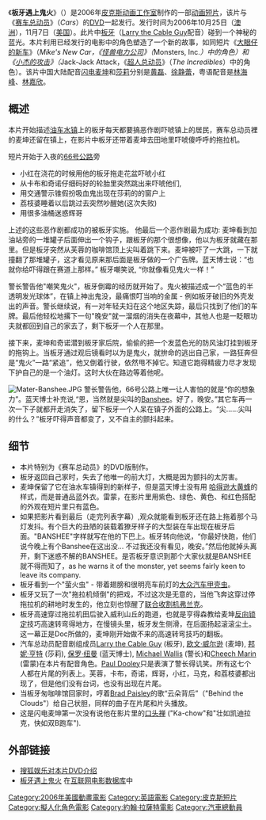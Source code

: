 {{noteTA
|T=zh-hans:板牙遇上鬼火;zh-hk:哨牙嘜鬼火驚魂;zh-tw:拖線遇上鬼火;
|1=zh-hans:板牙遇上鬼火;zh-hk:哨牙嘜鬼火驚魂;zh-tw:拖線遇上鬼火;
|2=zh-hans:皮克斯动画工作室;zh-hk:彼思動畫製作室;zh-tw:皮克斯動畫工作室;
|3=zh-hans:赛车总动员;zh-hk:反斗車王;zh-tw:汽車總動員;
|4=zh-hans:板牙;zh-hk:哨牙嘜;zh-tw:拖線;
|5=zh-hans:怪兽电力公司;zh-hk:怪獸公司;zh-tw:怪獸電力公司;
|6=zh-hans:小杰的攻击;zh-hk:積仔全攻擊;zh-tw:小傑的攻擊;
|7=zh-hans:超人总动员;zh-hk:超人特工隊;zh-tw:超人特攻隊;
|8=zh-hans:闪电麦坤;zh-hk:閃電王麥坤;zh-tw:閃電麥坤;
|9=zh-hans:莎莉;zh-hk:莎莎;zh-tw:莎莉;
|10=zh-hans:油车水镇;zh-hk:打冷鎮;zh-tw:油車水鎮;
|11=zh-hans:小红;zh-hk:阿列;zh-tw:小紅;
|12=zh-hans:卡布;zh-hk:勞佬;zh-tw:卡布;
|13=zh-hans:奇诺;zh-hk:阿佳;zh-tw:奇諾;
|14=zh-hans:荔枝婆;zh-hk:麗姐;zh-tw:莉茲;
|15=zh-hans:辉哥;zh-hk:輝哥;zh-tw:阿飛;
|16=zh-hans:芙蓉;zh-hk:阿飛;zh-tw:芙蓉;
|17=zh-hans:蓝天博士;zh-hk:藍天博士;zh-tw:韓大夫;
|18=zh-hans:哈得逊大黄蜂;zh-hk:風火輪藍天;zh-tw:韓森黃蜂;
|19=zh-hans:马克;zh-hk:阿麥;zh-tw:麥大叔;
}}
{{Infobox_Film |
name = -{zh-hans:板牙遇上鬼火;zh-hk:哨牙嘜鬼火驚魂;zh-tw:拖線遇上鬼火;}-|
original_name  = {{lang|en|''Mater and the Ghostlight''}}|
image = Mater-ghostlight.jpg|300px|right|
caption = 《-{zh-hans:板牙遇上鬼火;zh-hk:哨牙嘜鬼火驚魂;zh-tw:拖線遇上鬼火;}-》DVD畫面|
imdb_rating = 6.5|
imdb_id =  tt0901686|
director = [[约翰·雷斯特|-{zh-hans:约翰·拉萨特;zh-hk:尊·賴斯達;zh-tw:約翰·拉薩特;}-]]|
producer = [[Mark_Nielsen|Mark Nielsen]]|
starring = [[Larry_the_Cable_Guy|Larry the Cable Guy]]<BR>[[歐文·威爾森|-{zh-hans:欧文·威尔森;zh-hk:奧雲·韋遜;zh-tw:歐文·威爾森;}-]]<BR>[[邦妮·亨特|邦妮·亨特]]<BR>[[保罗·纽曼|保罗·纽曼]]<BR>[[Michael_Wallis|Michael Wallis]]<BR>[[Paul_Dooley|Paul Dooley]]|
music = [[Bruno_Coon|Bruno Coon]]|
distributor = [[博伟|博伟影业公司]]|
released = 2006年 |
runtime = 7分5秒 |
language = [[英语|英语]] |
budget = |
}}
《'''板牙遇上鬼火'''》（{{lang-en|''Mater and the Ghostlight''}}）是2006年[[皮克斯动画工作室|皮克斯动画工作室]]制作的一部[[动画短片|动画短片]]，该片与《[[汽车总动员|赛车总动员]]》（''Cars''）的[[DVD|DVD]]一起发行。发行时间为2006年10月25日（[[澳洲|澳洲]]），11月7日（[[美国|美国]]）。此片中[[拖線|板牙]]（[[Larry_the_Cable_Guy|Larry the Cable Guy]]配音）碰到一个神秘的蓝光。本片利用已经发行的电影中的角色塑造了一个新的故事，如同短片《[[大眼仔的新车|大眼仔的新车]]》（''Mike's New Car，《[[怪兽电力公司|怪兽电力公司]]》（''Monsters, Inc.''）中的角色）和《[[小杰的攻击|小杰的攻击]]》（''Jack-Jack Attack，《[[超人特攻隊_(電影)|超人总动员]]》（''The Incredibles''）中的角色）。该片中国大陆配音[[閃電麥坤|闪电麦坤]]和[[莎莉|莎莉]]分别是[[黄磊|黄磊]]、[[徐静蕾|徐静蕾]]，粤语配音是[[林海峰_(香港)|林海峰]]、[[林嘉欣|林嘉欣]]。

==概述==

本片开始描述[[油車水鎮|油车水镇]]上的板牙每天都要搞恶作剧吓唬镇上的居民，赛车总动员裡的麦坤还留在镇上，在影片中板牙还带着麦坤去田地里吓唬傻呼呼的拖拉机。

短片开始于入夜的[[66号公路|66号公路]]旁 
* 小红在浇花的时候用他的板牙拖走花盆吓唬小红
* 从卡布和奇诺仔细码好的轮胎里突然跳出来吓唬他们,
* 用交通警示锥假扮吸血鬼出现在莎莉的的窗户上
* 荔枝婆睡着以后跳过去突然吵醒她(这次失败)
* 用很多油桶迷惑辉哥

上述的这些恶作剧都成功的被板牙实施。
他最后一个恶作剧最为成功: 麦坤看到加油站旁的一堆罐子后面伸出一个钩子，跟板牙的那个很想像，他以为板牙就藏在那里。但是板牙突然从芙蓉的咖啡馆顶上尖叫着跳下来。麦坤被吓了一大跳，一下就撞翻了那堆罐子，这才看见原来那后面是板牙做的一个广告牌。蓝天博士说：“也就你给吓得跟在赛道上那样。” 板牙嘲笑说, “你就像看见鬼火一样！”

警长警告他"嘲笑鬼火"，板牙倒霉的经历就开始了。鬼火被描述成一个“蓝色的半透明发光球体”，在镇上神出鬼没，最痛恨叮当响的金属 - 例如板牙破旧的外壳发出的声音。警长继续说，有一对年轻夫妇在这个地区失踪，最后只找到了他们的车牌。最后他轻松地撂下一句"晚安"就一溜烟的消失在夜幕中，其他人也是一眨眼功夫就都回到自己的家去了，剩下板牙一个人在那里。

接下来，麦坤和奇诺潜到板牙家后院，偷偷的把一个发蓝色光的防风油灯挂到板牙的拖钩上。当板牙通过观后镜看时以为是鬼火，就拚命的逃出自己家，一路狂奔但是“鬼火”一路“紧追”，他又倒着行驶，依然甩不掉它。知道它跑得精疲力尽才发现下护自己的是一个油灯。这时大伙在路边等着他呢。

[[File:Mater-Banshee.JPG|thumb]]
警长警告他，66号公路上唯一让人害怕的就是“你的想象力”。蓝天博士补充说,“恩，当然就是尖叫的[[Banshee|Banshee]]。好了，晚安。”其它车再一次一下子就都开走消失了，留下板牙一个人呆在镇子外面的公路上。“尖……尖叫的什么？”板牙吓得声音都变了，又不自主的颤抖起来。

==细节==
* 本片特别为《赛车总动员》的DVD版制作。
*板牙返回自己家时，失去了他唯一的前大灯，大概是因为颤抖的太厉害。
* 麦坤保留了它在油水车镇得到的新样子，但是蓝天博士没有用 [[韓森黃蜂|哈得逊大黄蜂]]的样式，而是普通品蓝外衣。雷蒙，在影片里用紫色、绿色、黄色、和红色搭配的外观在短片里只有蓝色。
* 如果把影片看到最后（走完列表字幕）,观众就能看到板牙还在路上拖着那个马灯发抖。有个巨大的丑陋的装载着獠牙样子的大型装在车出现在板牙后面。"BANSHEE"字样就写在他的下巴上。板牙转向他说，“你最好快跑，他们说今晚上有个Banshee在这出没... 不过我还没有看见，晚安。”然后他就掉头离开，剩下迷惑不解的BANSHEE。是否板牙意识到那个大家伙就是BANSHEE就不得而知了，as he warns it of the monster, yet seems fairly keen to leave its company.
* 板牙看到一个"萤火虫" - 带着翅膀和很明亮车前灯的[[大众|大众汽车]][[甲壳虫汽车|甲壳虫]]。
* 板牙又玩了一次"拖拉机倾倒"的把戏，不过这次是无意的，当他飞奔这穿过停拖拉机的耕地时发生的，他立刻也惊醒了[[联合收割机弗兰克|联合收割机弗兰克]]。
* 板牙高速穿过拖拉机田后驶入威利山丘的跑道，也就是亨得森教给麦坤[[反向锁定|反向锁定]]技巧高速转弯得地方，在慢镜头里，板牙发生侧滑，在后面扬起滚滚尘土。这一幕正是Doc所做的，麦坤刚开始做不来的高速转弯技巧的翻板。
* 汽车总动员配音剧组成员[[Larry_the_Cable_Guy|Larry the Cable Guy]] (板牙), [[欧文·威尔逊|欧文·威尔逊]] (麦坤), [[邦妮·亨特|邦妮·亨特]] (莎莉), [[保罗·纽曼|保罗·纽曼]] (蓝天博士), [[Michael_Wallis|Michael Wallis]] (警长)和[[Cheech_Marin|Cheech Marin]] (雷蒙)在本片有配音角色。[[Paul_Dooley|Paul Dooley]]只是表演了警长得讥笑。所有这七个人都在片尾的列表上。芙蓉，卡布，奇诺，辉哥，小红，马克，和荔枝婆都出现了，但是他们没有台词，也没有出现在片尾。
* 当板牙匆咖啡馆回家时，哼着[[Brad_Paisley|Brad Paisley]]的歌“云朵背后”（"Behind the Clouds"）给自己状胆，同样的曲子在片尾和片头播放。
* 这是闪电麦坤第一次没有说他在影片里的[[口头禅|口头禅]] ("Ka-chow"和"壮如凯迪拉克，快如双B跑车").

==外部链接==
*[http://yule.sohu.com/20061108/n246270860.shtml 搜狐娱乐对本片DVD介绍] {{Wayback|url=http://yule.sohu.com/20061108/n246270860.shtml |date=20160304220803 }}
*[http://www.imdb.com/title/tt0901686/ 板牙遇上鬼火] {{Wayback|url=http://www.imdb.com/title/tt0901686/ |date=20210211074046 }} 在[[互联网电影数据库|互联网电影数据库]]中

{{汽車總動員}}
{{皮克斯电影列表}}

{{DEFAULTSORT:Mater and the Ghostlight}}
[[Category:2006年美國動畫電影|Category:2006年美國動畫電影]]
[[Category:英語電影|Category:英語電影]]
[[Category:皮克斯短片|Category:皮克斯短片]]
[[Category:擬人化角色電影|Category:擬人化角色電影]]
[[Category:約翰·拉薩特電影|Category:約翰·拉薩特電影]]
[[Category:汽車總動員|Category:汽車總動員]]